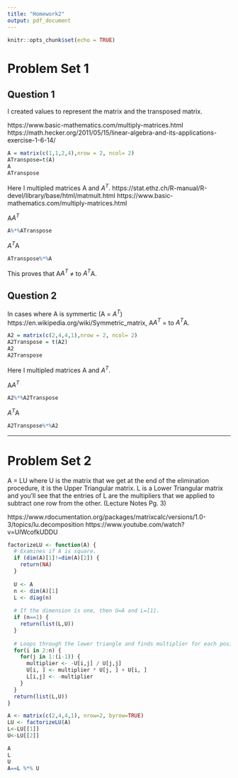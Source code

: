 ---
title: "Homework2"
output: pdf_document
---

```{r setup, include=FALSE}
knitr::opts_chunk$set(echo = TRUE)
```

# Problem Set 1

## Question 1

I created values to represent the matrix and the transposed matrix.

https://www.basic-mathematics.com/multiply-matrices.html
https://math.hecker.org/2011/05/15/linear-algebra-and-its-applications-exercise-1-6-14/
```{r}
A = matrix(c(1,1,2,4),nrow = 2, ncol= 2)
ATranspose=t(A)
A
ATranspose
```

Here I multipled matrices A and $A^{T}$. https://stat.ethz.ch/R-manual/R-devel/library/base/html/matmult.html
https://www.basic-mathematics.com/multiply-matrices.html

A$A^{T}$ 
```{r}
A%*%ATranspose
```
$A^{T}$A
```{r}
ATranspose%*%A
```

This proves that A$A^{T}$ $\neq$ to $A^{T}$A.

## Question 2

In cases where A is symmertic (A = $A^{T}$) https://en.wikipedia.org/wiki/Symmetric_matrix, A$A^{T}$ = to $A^{T}$A.

```{r}
A2 = matrix(c(2,4,4,1),nrow = 2, ncol= 2)
A2Transpose = t(A2)
A2
A2Transpose
```

Here I multipled matrices A and $A^{T}$. 

A$A^{T}$ 
```{r}
A2%*%A2Transpose
```
$A^{T}$A
```{r}
A2Transpose%*%A2
```
---

# Problem Set 2

A = LU where U is the matrix that we get at the end of the elimination procedure, it is the Upper
Triangular matrix. L is a Lower Triangular matrix and you'll see that the entries of L are
the multipliers that we applied to subtract one row from the other. (Lecture Notes Pg. 3)

https://www.rdocumentation.org/packages/matrixcalc/versions/1.0-3/topics/lu.decomposition
https://www.youtube.com/watch?v=UlWcofkUDDU

```{r}
factorizeLU <- function(A) {
  # Examines if A is square.
  if (dim(A)[1]!=dim(A)[2]) {
    return(NA)
  }
  
  U <- A
  n <- dim(A)[1]
  L <- diag(n)
  
  # If the dimension is one, then U=A and L=[1].
  if (n==1) {
    return(list(L,U))
  }
  
  # Loops through the lower triangle and finds multiplier for each position and adds it to L.
  for(i in 2:n) {
    for(j in 1:(i-1)) {
      multiplier <- -U[i,j] / U[j,j]
      U[i, ] <- multiplier * U[j, ] + U[i, ]
      L[i,j] <- -multiplier
    }
  }
  return(list(L,U))
}
```

```{r}
A <- matrix(c(2,4,4,1), nrow=2, byrow=TRUE)
LU <- factorizeLU(A)
L<-LU[[1]]  
U<-LU[[2]]

A
L
U
A==L %*% U
```


